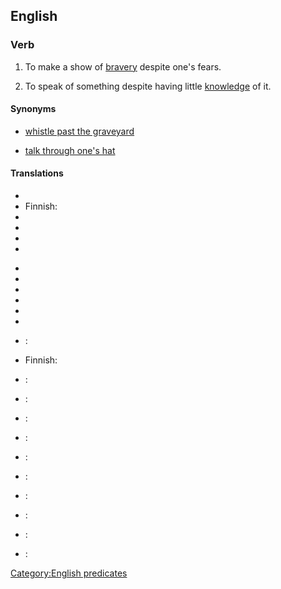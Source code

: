 ==English==

===Verb===
{{infl|en|verb|head=[[to]] [[whistle]] [[in]] [[the]] [[dark]]}}

# {{idiomatic|US}} To make a show of [[bravery]] despite one's fears. 
# {{idiomatic|US}} To speak of something despite having little [[knowledge]] of it.

====Synonyms====
* {{sense|make a show of bravery}} [[whistle past the graveyard]]
* {{sense|speak of something without knowledge}} [[talk through one's hat]]

====Translations====
{{trans-top|make a show of bravery}}
* {{trreq|ar}}
*Finnish: {{t-|fi|vislailla}}
* {{trreq|fr}}
* {{trreq|de}}
* {{trreq|it}}
* {{trreq|ja}}
{{trans-mid}}
* {{trreq|ko}}
* {{trreq|zh}}
* {{trreq|pl}}
* {{trreq|pt}}
* {{trreq|ru}}
* {{trreq|es}}
{{trans-bottom}}
{{trans-top|speak without knowledge}}
* {{trreq|ar}}:
*Finnish: {{t-|fi|puhua läpiä päähänsä}}
* {{trreq|fr}}:
* {{trreq|de}}:
* {{trreq|it}}:
* {{trreq|ja}}:
{{trans-mid}}
* {{trreq|ko}}:
* {{trreq|zh}}:
* {{trreq|pl}}:
* {{trreq|pt}}:
* {{trreq|ru}}:
* {{trreq|es}}:
{{trans-bottom}}

[[Category:English predicates]]